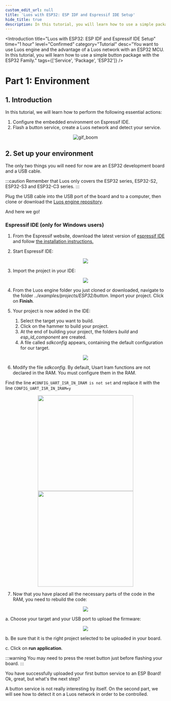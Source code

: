```yaml
---
custom_edit_url: null
title: 'Luos with ESP32: ESP IDF and Espressif IDE Setup'
hide_title: true
description: In this tutorial, you will learn how to use a simple package button with ESP32 Family.
---
```




<Introduction
  title="Luos with ESP32: ESP IDF and Espressif IDE Setup"
  time="1 hour"
  level="Confirmed"
  category="Tutorial"
  desc="You want to use Luos engine and the advantage of a Luos network with an ESP32 MCU. In this tutorial, you will learn how to use a simple button package with the ESP32 Family."
  tags={['Service', 'Package', 'ESP32']}
/>

# Part 1: Environment

## 1. Introduction

In this tutorial, we will learn how to perform the following essential actions:

1. Configure the embedded environment on Espressif IDE.
2. Flash a button service, create a Luos network and detect your service.

<div align="center">
  <Image
    src="https://media.giphy.com/media/3o7btNa0RUYa5E7iiQ/giphy.gif"
    className="gif_tutorial"
    alt="gif_boom"
  />
</div>

## 2. Set up your environment

The only two things you will need for now are an ESP32 development board and a USB cable.

:::caution
Remember that Luos only covers the ESP32 series, ESP32-S2, ESP32-S3 and ESP32-C3 series.
:::

Plug the USB cable into the USB port of the board and to a computer, then clone or download the [Luos engine repository](https://github.com/Luos-io/luos_engine).

And here we go!

### Espressif IDE (only for Windows users)

1. From the Espressif website, download the latest version of [espressif IDE](https://dl.espressif.com/dl/esp-idf/) and follow [the installation instructions.](https://docs.espressif.com/projects/esp-idf/en/latest/esp32/get-started/windows-setup.html)

2. Start Espressif IDE:

<div align="center">
  <Image src="/assets/images/tutorials/esp/esp-1-1.png" />
</div>

3. Import the project in your IDE:

<div align="center">
  <Image src="/assets/images/tutorials/esp/esp-1-2.png" />
</div>

4. From the Luos engine folder you just cloned or downloaded, navigate to the folder _../examples/projects/ESP32/button_. Import your project.
   Click on **Finish**.

5. Your project is now added in the IDE:
   1. Select the target you want to build.
   2. Click on the hammer to build your project.
   3. At the end of building your project, the folders _build_ and _esp_id_component_ are created.
   4. A file called _sdkconfig_ appears, containing the default configuration for our target.

<div align="center">
  <Image src="/assets/images/tutorials/esp/esp-1-3.png" />
</div>

6. Modify the file _sdkconfig_. By default, Usart Iram functions are not declared in the RAM. You must configure them in the RAM.

Find the line `#CONFIG_UART_ISR_IN_IRAM is not set` and replace it with the line `CONFIG_UART_ISR_IN_IRAM=y`

<div align="center">
  <Image src="/assets/images/tutorials/esp/esp-1-4.png" height="300px" />
  <Image src="/assets/images/tutorials/esp/esp-1-5.png" height="300px" />
</div>

7. Now that you have placed all the necessary parts of the code in the RAM, you need to rebuild the code:

<div align="center">
  <Image src="/assets/images/tutorials/esp/esp-1-6.png" />
</div>

a. Choose your target and your USB port to upload the firmware:

<div align="center">
  <Image src="/assets/images/tutorials/esp/esp-1-7.png" />
</div>

b. Be sure that it is the right project selected to be uploaded in your board.

c. Click on **run application**.

:::warning
You may need to press the reset button just before flashing your board.
:::

You have successfully uploaded your first button service to an ESP Board! Ok, great, but what's the next step?

A button service is not really interesting by itself. On the second part, we will see how to detect it on a Luos network in order to be controlled.
